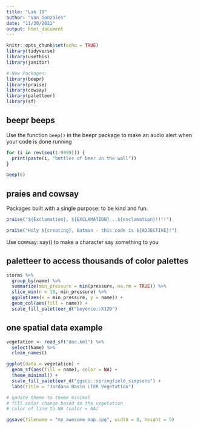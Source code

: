 ```yaml
---
title: "Lab 10"
author: "Van Gonzales"
date: "11/30/2021"
output: html_document
---
```


```r
knitr::opts_chunk$set(echo = TRUE)
library(tidyverse)
library(usethis)
library(janitor)

# New Packages:
library(beepr)
library(praise)
library(cowsay)
library(paletteer)
library(sf)
```

## beepr beeps

Use the function `beep()` in the beepr package to make an audio alert when your code is done running

```r
for (i in rev(seq(1:9999))) {
  print(paste(i, "bottles of beer on the wall"))
}

beep(6)
```

## praies and cowsay

Packages built with a single purpose: to be kind and fun.
```r
praise("${Exclamation}, ${EXCLAMATION}...${exclamation}!!!!")

praise("Holy ${creating}, Batman - this code is ${ADJECTIVE}!")
```

Use cowsay::say() to make a character say something to you

## paletteer to access thousands of color palettes

```r
storms %>% 
  group_by(name) %>% 
  summarize(min_pressure = min(pressure, na.rm = TRUE)) %>% 
  slice_min(n = 10, min_pressure) %>% 
  ggplot(aes(x = min_pressure, y = name)) +
  geom_col(aes(fill = name)) +
  scale_fill_paletteer_d("beyonce::X120")
```

## one spatial data example

```r
vegetation <- read_sf("doc.kml") %>% 
  select(Name) %>% 
  clean_names()

ggplot(data = vegetation) +
  geom_sf(aes(fill = name), color = NA) +
  theme_minimal() +
  scale_fill_paletteer_d("ggsci::springfield_simpsons") +
  labs(title = "Jordana Basin LTER Vegetation")

# update theme to theme_minimal
# fill color change based on the vegetation
# color of line to NA (color = NA)
```

```r
ggsave(filename = "my_awesome_map.jpg", width = 8, height = 5)
```

